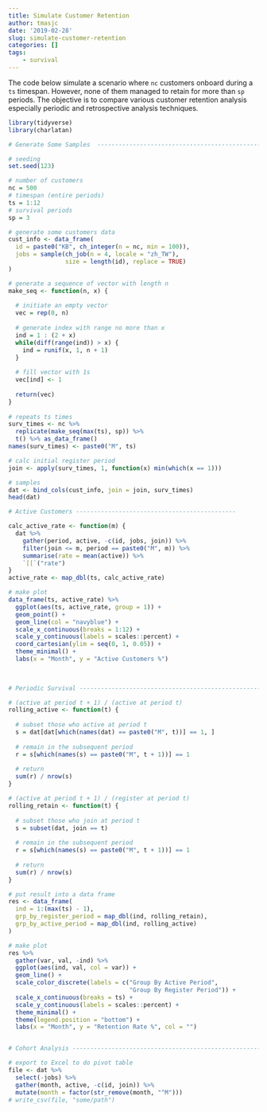 ```yaml
---
title: Simulate Customer Retention
author: tmasjc
date: '2019-02-28'
slug: simulate-customer-retention
categories: []
tags: 
    - survival
---
```


The code below simulate a scenario where `nc` customers onboard during a `ts` timespan. However, none of them managed to retain for more than `sp` periods. The objective is to compare various customer retention analysis especially periodic and retrospective analysis techniques. 

```r
library(tidyverse)
library(charlatan)

# Generate Some Samples  ----------------------------------------------

# seeding
set.seed(123)

# number of customers
nc = 500
# timespan (entire periods)
ts = 1:12
# survival periods
sp = 3

# generate some customers data
cust_info <- data_frame(
  id = paste0("KB", ch_integer(n = nc, min = 100)),
  jobs = sample(ch_job(n = 4, locale = "zh_TW"), 
                size = length(id), replace = TRUE)
)

# generate a sequence of vector with length n 
make_seq <- function(n, x) {
  
  # initiate an empty vector
  vec = rep(0, n)
  
  # generate index with range no more than x
  ind = 1 : (2 + x)
  while(diff(range(ind)) > x) {
    ind = runif(x, 1, n + 1)
  }
  
  # fill vector with 1s 
  vec[ind] <- 1
  
  return(vec)
}
  
# repeats ts times
surv_times <- nc %>% 
  replicate(make_seq(max(ts), sp)) %>% 
  t() %>% as_data_frame()
names(surv_times) <- paste0("M", ts)

# calc initial register period
join <- apply(surv_times, 1, function(x) min(which(x == 1)))

# samples 
dat <- bind_cols(cust_info, join = join, surv_times)
head(dat)  

# Active Customers ---------------------------------------------

calc_active_rate <- function(m) {
  dat %>% 
    gather(period, active, -c(id, jobs, join)) %>% 
    filter(join <= m, period == paste0("M", m)) %>% 
    summarise(rate = mean(active)) %>% 
    `[[`("rate")
}
active_rate <- map_dbl(ts, calc_active_rate)

# make plot
data_frame(ts, active_rate) %>% 
  ggplot(aes(ts, active_rate, group = 1)) +
  geom_point() +
  geom_line(col = "navyblue") + 
  scale_x_continuous(breaks = 1:12) +
  scale_y_continuous(labels = scales::percent) + 
  coord_cartesian(ylim = seq(0, 1, 0.05)) + 
  theme_minimal() +
  labs(x = "Month", y = "Active Customers %")
                     
                     

# Periodic Survival -------------------------------------------------------

# (active at period t + 1) / (active at period t)
rolling_active <- function(t) {
  
  # subset those who active at period t
  s = dat[dat[which(names(dat) == paste0("M", t))] == 1, ]
  
  # remain in the subsequent period
  r = s[which(names(s) == paste0("M", t + 1))] == 1
  
  # return
  sum(r) / nrow(s)
}

# (active at period t + 1) / (register at period t) 
rolling_retain <- function(t) {
  
  # subset those who join at period t
  s = subset(dat, join == t)
  
  # remain in the subsequent period
  r = s[which(names(s) == paste0("M", t + 1))] == 1
  
  # return
  sum(r) / nrow(s)
}

# put result into a data frame
res <- data_frame(
  ind = 1:(max(ts) - 1),
  grp_by_register_period = map_dbl(ind, rolling_retain),
  grp_by_active_period = map_dbl(ind, rolling_active)
) 

# make plot
res %>% 
  gather(var, val, -ind) %>% 
  ggplot(aes(ind, val, col = var)) + 
  geom_line() + 
  scale_color_discrete(labels = c("Group By Active Period", 
                                  "Group By Register Period")) +
  scale_x_continuous(breaks = ts) +
  scale_y_continuous(labels = scales::percent) +
  theme_minimal() +
  theme(legend.position = "bottom") +
  labs(x = "Month", y = "Retention Rate %", col = "")


# Cohort Analysis ---------------------------------------------------------

# export to Excel to do pivot table
file <- dat %>% 
  select(-jobs) %>% 
  gather(month, active, -c(id, join)) %>% 
  mutate(month = factor(str_remove(month, "^M")))
# write_csv(file, "some/path")
```

